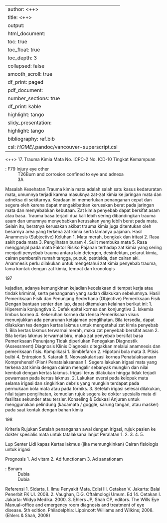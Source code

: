 
---
author: <++>
title: <++>
output:
  html_document:
    toc: true
    toc_float: true
    toc_depth: 3
    collapsed: false
    smooth_scroll: true
    df_print: paged
  pdf_document:
    number_sections: true
    df_print: kable
    highlight: tango
  slidy_presentation:
    highlight: tango
bibliography: ref.bib
csl: $HOME$/.pandoc/vancouver-superscript.csl
---

<++>
17. Trauma Kimia Mata
No. ICPC-2
No. ICD-10
Tingkat Kemampuan

: F79 Injury eye other
: T26Burn and corrosion confined to eye and adnexa
: 3A

Masalah Kesehatan
Trauma kimia mata adalah salah satu kasus kedaruratan mata, umumnya
terjadi karena masuknya zat-zat kimia ke jaringan mata dan adneksa di
sekitarnya. Keadaan ini memerlukan penanganan cepat dan segera oleh
karena dapat mengakibatkan kerusakan berat pada jaringan mata dan
menyebabkan kebutaan. Zat kimia penyebab dapat bersifat asam atau basa.
Trauma basa terjadi dua kali lebih sering dibandingkan trauma asam dan
umumnya menyebabkan kerusakan yang lebih berat pada mata. Selain itu,
beratnya kerusakan akibat trauma kimia juga ditentukan oleh besarnya area
yang terkena zat kimia serta lamanya pajanan.
Hasil Anamnesis (Subjective)
Keluhan
1. Mata merah, bengkak dan iritasi
2. Rasa sakit pada mata
3. Penglihatan buram
4. Sulit membuka mata
5. Rasa mengganjal pada mata
Faktor Risiko
Pajanan terhadap zat kimia yang sering menjadi penyebab trauma antara lain
detergen, desinfektan, pelarut kimia, cairan pembersih rumah tangga, pupuk,
pestisida, dan cairan aki. Anamnesis perlu dilakukan untuk mengetahui zat
kimia penyebab trauma, lama kontak dengan zat kimia, tempat dan kronologis

197

kejadian, adanya kemungkinan kejadian kecelakaan di tempat kerja atau
tindak kriminal, serta penanganan yang sudah dilakukan sebelumnya.
Hasil Pemeriksaan Fisik dan Penunjang Sederhana (Objective)
Pemeriksaan Fisik
Dengan bantuan senter dan lup, dapat ditemukan kelainan berikut ini:
1. Hiperemia konjungtiva
2. Defek epitel kornea dan konjungtiva
3. Iskemia limbus kornea
4. Kekeruhan kornea dan lensa
Pemeriksaan visus menunjukkan ada penurunan ketajaman penglihatan. Bila
tersedia, dapat dilakukan tes dengan kertas lakmus untuk mengetahui zat
kimia penyebab
1. Bila kertas lakmus terwarnai merah, maka zat penyebab bersifat asam
2. Bila kertas lakmus terwarnai biru, maka zat penyebab bersifat basa
Pemeriksaan Penunjang
Tidak diperlukan
Penegakan Diagnostik (Assessment)
Diagnosis Klinis
Diagnosis ditegakkan melalui anamnesis dan pemeriksaan fisis.
Komplikasi
1. Simblefaron
2. Hipotoni bola mata
3. Ptisis bulbi
4. Entropion
5. Katarak
6. Neovaskularisasi kornea
Penatalaksanaan Komprehensif (Plan)
Penatalaksanaan
1. Segera lakukan irigasi mata yang terkena zat kimia dengan cairan
mengalir sebanyak mungkin dan nilai kembali dengan kertas lakmus.
Irigasi terus dilakukan hingga tidak terjadi pewarnaan pada kertas lakmus.
2. Lakukan eversi pada kelopak mata selama irigasi dan singkirkan debris
yang mungkin terdapat pada permukaan bola mata atau pada forniks.
3. Setelah irigasi selesai dilakukan, nilai tajam penglihatan, kemudian rujuk
segera ke dokter spesialis mata di fasilitas sekunder atau tersier.
Konseling & Edukasi
Anjuran untuk menggunakan pelindung (kacamata / goggle, sarung tangan,
atau masker) pada saat kontak dengan bahan kimia

198

Kriteria Rujukan
Setelah penanganan awal dengan irigasi, rujuk pasien ke dokter spesialis mata
untuk tatalaksana lanjut
Peralatan
1.
2.
3.
4.
5.

Lup
Senter
Lidi kapas
Kertas lakmus (jika memungkinkan)
Cairan fisiologis untuk irigasi

Prognosis
1. Ad vitam
2. Ad functionam
3. Ad sanationam

: Bonam
: Dubia
: Dubia

Referensi
1. Sidarta, I. Ilmu Penyakit Mata. Edisi III. Cetakan V. Jakarta: Balai Penerbit
FK UI. 2008.
2. Vaughan, D.G. Oftalmologi Umum. Ed 14. Cetakan I. Jakarta: Widya
Medika. 2000.
3. Ehlers JP, Shah CP, editors. The Wills Eye Manual-office and emergency
room diagnosis and treatment of eye disease. 5th edition. Philadelphia:
Lippincott Williams and Wilkins; 2008. (Ehlers & Shah, 2008)
